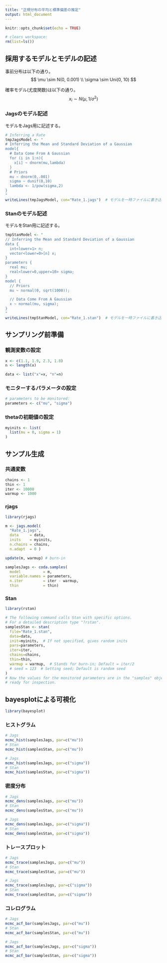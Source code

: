 ```yaml
---
title: "正規分布の平均と標準偏差の推定"
output: html_document
---
```


```r
knitr::opts_chunk$set(echo = TRUE)

# clears workspace:  
rm(list=ls()) 
```


## 採用するモデルとモデルの記述

事前分布は以下の通り。
$$
  \mu \sim N(0, 0.001) \\
  \sigma \sim Uni(0, 10)
$$

確率モデル(尤度関数)は以下の通り。
$$
  x_i \sim N(\mu, 1/\sigma^2)
$$


### Jagsのモデル記述

モデルをJags用に記述する。

```r
# Inferring a Rate
tmpJagsModel <- "
# Inferring the Mean and Standard Deviation of a Gaussian
model{
  # Data Come From A Gaussian
  for (i in 1:n){
    x[i] ~ dnorm(mu,lambda)
  }
  # Priors
  mu ~ dnorm(0,.001)
  sigma ~ dunif(0,10)
  lambda <- 1/pow(sigma,2)
}
"
writeLines(tmpJagsModel, con="Rate_1.jags")  # モデルを一時ファイルに書き込む
```


### Stanのモデル記述

モデルをStan用に記述する。

```r
tmpStanModel <- "
// Inferring the Mean and Standard Deviation of a Gaussian
data { 
  int<lower=1> n;
  vector<lower=0>[n] x;
}
parameters {
  real mu;
  real<lower=0,upper=10> sigma; 
} 
model {
  // Priors
  mu ~ normal(0, sqrt(1000));

  // Data Come From A Gaussian
  x ~ normal(mu, sigma);
}
"
writeLines(tmpStanModel, con="Rate_1.stan")  # モデルを一時ファイルに書き込む
```


## サンプリング前準備

### 観測変数の設定

```r
x <- c(1.1, 1.9, 2.3, 1.8)
n <- length(x)

data <- list("x"=x, "n"=n)
```

### モニターするパラメータの設定

```r
# parameters to be monitored:	
parameters <- c("mu", "sigma")
```

### thetaの初期値の設定

```r
myinits <- list(
  list(mu = 0, sigma = 1)
)
```

## サンプル生成

### 共通変数

```r
chains <- 1
thin <- 1
iter <- 10000
warmup <- 1000
```

### rjags


```r
library(rjags)

m <- jags.model(
  "Rate_1.jags",
  data     = data,
  inits    = myinits,
  n.chains = chains,
  n.adapt  = 0 )

update(m, warmup) # burn-in

samplesJags <- coda.samples(
  model          = m,
  variable.names = parameters,
  n.iter         = iter - warmup,
  thin           = thin)
```

### Stan

```r
library(rstan)

# The following command calls Stan with specific options.
# For a detailed description type "?rstan".
samplesStan <- stan(
  file="Rate_1.stan",   
  data=data, 
  init=myinits,  # If not specified, gives random inits
  pars=parameters,
  iter=iter, 
  chains=chains, 
  thin=thin,
  warmup = warmup,  # Stands for burn-in; Default = iter/2
  # seed = 123  # Setting seed; Default is random seed
)
# Now the values for the monitored parameters are in the "samples" object, 
# ready for inspection.
```



## bayesplotによる可視化

```r
library(bayesplot)
```

### ヒストグラム

```r
# Jags
mcmc_hist(samplesJags, par=c("mu"))
# Stan
mcmc_hist(samplesStan, par=c("mu"))
```

```r
# Jags
mcmc_hist(samplesJags, par=c("sigma"))
# Stan
mcmc_hist(samplesStan, par=c("sigma"))
```

### 密度分布

```r
# Jags
mcmc_dens(samplesJags, par=c("mu"))
# Stan
mcmc_dens(samplesStan, par=c("mu"))
```

```r
# Jags
mcmc_dens(samplesJags, par=c("sigma"))
# Stan
mcmc_dens(samplesStan, par=c("sigma"))
```

### トレースプロット

```r
# Jags
mcmc_trace(samplesJags, par=c("mu"))
# Stan
mcmc_trace(samplesStan, par=c("mu"))
```

```r
# Jags
mcmc_trace(samplesJags, par=c("sigma"))
# Stan
mcmc_trace(samplesStan, par=c("sigma"))
```

### コレログラム

```r
# Jags
mcmc_acf_bar(samplesJags, par=c("mu"))
# Stan
mcmc_acf_bar(samplesStan, par=c("mu"))
```

```r
# Jags
mcmc_acf_bar(samplesJags, par=c("sigma"))
# Stan
mcmc_acf_bar(samplesStan, par=c("sigma"))
```

